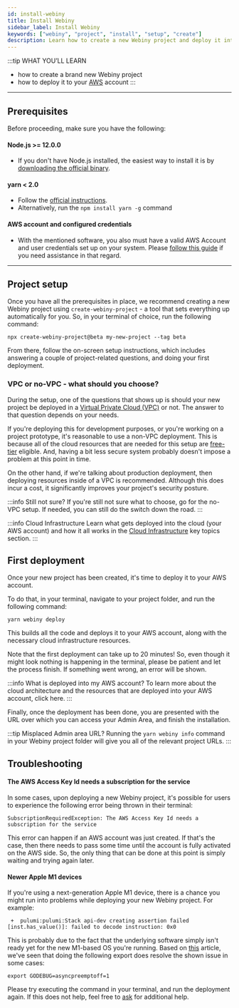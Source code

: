 ```yaml
---
id: install-webiny
title: Install Webiny
sidebar_label: Install Webiny
keywords: ["webiny", "project", "install", "setup", "create"]
description: Learn how to create a new Webiny project and deploy it into your AWS account.
---
```



:::tip WHAT YOU’LL LEARN
- how to create a brand new Webiny project
- how to deploy it to your [AWS](https://aws.amazon.com/) account
:::

---

## Prerequisites

Before proceeding, make sure you have the following:

#### Node.js >= 12.0.0

- If you don't have Node.js installed, the easiest way to install it is by [downloading the official binary](https://nodejs.org/en/).

#### yarn < 2.0

- Follow the [official instructions](https://yarnpkg.com/en/docs/install).
- Alternatively, run the `npm install yarn -g` command

#### AWS account and configured credentials

- With the mentioned software, you also must have a valid AWS Account and user credentials set up on your system. Please [follow this guide](/docs/how-to-guides/deployment/configure-aws-credentials) if you need assistance in that regard.

---

## Project setup

Once you have all the prerequisites in place, we recommend creating a new Webiny project using `create-webiny-project` - a tool that sets everything up automatically for you. So, in your terminal of choice, run the following command:

```
npx create-webiny-project@beta my-new-project --tag beta
```

From there, follow the on-screen setup instructions, which includes answering a couple of project-related questions, and doing your first deployment.

### VPC or no-VPC - what should you choose?

During the setup, one of the questions that shows up is should your new project be deployed in a [Virtual Private Cloud (VPC)](https://aws.amazon.com/vpc/) or not. The answer to that question depends on your needs.

If you're deploying this for development purposes, or you're working on a project prototype, it's reasonable to use a non-VPC deployment. This is because all of the cloud resources that are needed for this setup are [free-tier](https://aws.amazon.com/free/) eligible. And, having a bit less secure system probably doesn't impose a problem at this point in time.

On the other hand, if we're talking about production deployment, then deploying resources inside of a VPC is recommended. Although this does incur a cost, it significantly improves your project's security posture.

:::info Still not sure?
If you're still not sure what to choose, go for the no-VPC setup. If needed, you can still do the switch down the road.
:::

:::info Cloud Infrastructure
Learn what gets deployed into the cloud (your AWS account) and how it all works in the [Cloud Infrastructure](/docs/key-topics/cloud-infrastructure/introduction) key topics section.
:::

## First deployment

Once your new project has been created, it's time to deploy it to your AWS account.

To do that, in your terminal, navigate to your project folder, and run the following command:

```
yarn webiny deploy
```

This builds all the code and deploys it to your AWS account, along with the necessary cloud infrastructure resources.

Note that the first deployment can take up to 20 minutes! So, even though it might look nothing is happening in the terminal, please be patient and let the process finish. If something went wrong, an error will be shown.

:::info What is deployed into my AWS account?
To learn more about the cloud architecture and the resources that are deployed into your AWS account, click here.
:::

Finally, once the deployment has been done, you are presented with the URL over which you can access your Admin Area, and finish the installation.

:::tip Misplaced Admin area URL?
Running the `yarn webiny info` command in your Webiny project folder will give you all of the relevant project URLs.
:::

## Troubleshooting

#### The AWS Access Key Id needs a subscription for the service

In some cases, upon deploying a new Webiny project, it's possible for users to experience the following error being thrown in their terminal:

```
SubscriptionRequiredException: The AWS Access Key Id needs a subscription for the service
```

This error can happen if an AWS account was just created. If that's the case, then there needs to pass some time until the account is fully activated on the AWS side. So, the only thing that can be done at this point is simply waiting and trying again later.

#### Newer Apple M1 devices

If you're using a next-generation Apple M1 device, there is a chance you might run into problems while deploying your new Webiny project. For example:

```
 +  pulumi:pulumi:Stack api-dev creating assertion failed [inst.has_value()]: failed to decode instruction: 0x0
```

This is probably due to the fact that the underlying software simply isn't ready yet for the new M1-based OS you're running. Based on [this](https://github.com/hashicorp/terraform/issues/27350) article, we've seen that doing the following export does resolve the shown issue in some cases:

```
export GODEBUG=asyncpreemptoff=1
```

Please try executing the command in your terminal, and run the deployment again. If this does not help, feel free to [ask](https://www.webiny.com/slack) for additional help.
